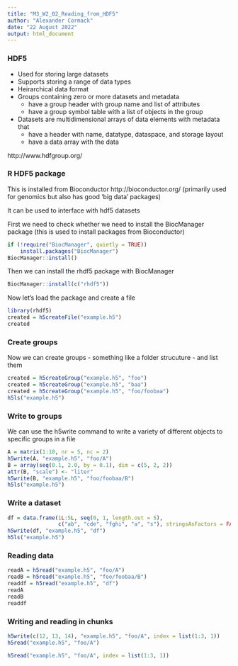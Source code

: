 ```yaml
---
title: "M3_W2_02_Reading_from_HDF5"
author: "Alexander Cormack"
date: "22 August 2022"
output: html_document
---
```


### HDF5

* Used for storing large datasets
* Supports storing a range of data types
* Heirarchical data format
* Groups containing zero or more datasets and metadata
    + have a group header with group name and list of attributes
    + have a group symbol table with a list of objects in the group
* Datasets are multidimensional arrays of data elements with metadata that
    + have a header with name, datatype, dataspace, and storage layout
    + have a data array with the data

http://www.hdfgroup.org/



### R HDF5 package

This is installed from Bioconductor http://bioconductor.org/ (primarily used for genomics but also has good 'big data' packages)

It can be used to interface with hdf5 datasets

First we need to check whether we need to install the BiocManager package (this is used to install packages from Bioconductor)

```r
if (!require("BiocManager", quietly = TRUE))
    install.packages("BiocManager")
BiocManager::install()
```


Then we can install the rhdf5 package with BiocManager

```r
BiocManager::install(c("rhdf5"))
```


Now let's load the package and create a file

```r
library(rhdf5)
created = h5createFile("example.h5")
created
```



### Create groups

Now we can create groups - something like a folder strucuture - and list them

```r
created = h5createGroup("example.h5", "foo")
created = h5createGroup("example.h5", "baa")
created = h5createGroup("example.h5", "foo/foobaa")
h5ls("example.h5")
```



### Write to groups

We can use the h5write command to write a variety of different objects to specific groups in a file


```r
A = matrix(1:10, nr = 5, nc = 2)
h5write(A, "example.h5", "foo/A")
B = array(seq(0.1, 2.0, by = 0.1), dim = c(5, 2, 2))
attr(B, "scale") <- "liter"
h5write(B, "example.h5", "foo/foobaa/B")
h5ls("example.h5")
```


### Write a dataset

```r
df = data.frame(1L:5L, seq(0, 1, length.out = 5), 
                c("ab", "cde", "fghi", "a", "s"), stringsAsFactors = FALSE)
h5write(df, "example.h5", "df")
h5ls("example.h5")
```



### Reading data

```r
readA = h5read("example.h5", "foo/A")
readB = h5read("example.h5", "foo/foobaa/B")
readdf = h5read("example.h5", "df")
readA
readB
readdf
```



### Writing and reading in chunks

```r
h5write(c(12, 13, 14), "example.h5", "foo/A", index = list(1:3, 1))
h5read("example.h5", "foo/A")
```



```r
h5read("example.h5", "foo/A", index = list(1:3, 1))
```














